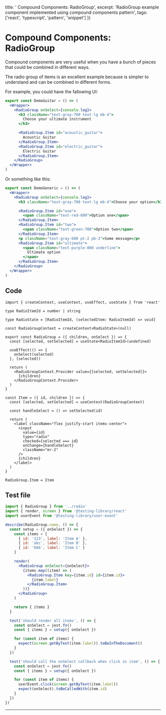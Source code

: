 
  title: ' Compound Components: RadioGroup',
  excerpt: 'RadioGroup example component implemented using compound components pattern',
  tags: ['react', 'typescript', 'pattern', 'snippet']
})

# Compound Components: RadioGroup

Compound components are very useful when you have a bunch of pieces that could be combined in different ways.

The radio group of items is an excellent example because is simpler to understand and can be combined in different forms.

For example, you could have the fallowing UI:

<DemoGuitar />

```jsx
export const DemoGuitar = () => (
  <Wrapper>
    <RadioGroup onSelect={console.log}>
      <h3 className="text-gray-700 text-lg mb-4">
        Choose your ultimate instrument
      </h3>

      <RadioGroup.Item id="acoustic_guitar">
        Acoustic Guitar
      </RadioGroup.Item>
      <RadioGroup.Item id="electric_guitar">
        Electric Guitar
      </RadioGroup.Item>
    </RadioGroup>
  </Wrapper>
)
```

Or something like this:

<DemoGeneric />

```jsx
export const DemoGeneric = () => (
  <Wrapper>
    <RadioGroup onSelect={console.log}>
      <h3 className="text-gray-700 text-lg mb-4">Choose your option</h3>

      <RadioGroup.Item id="one">
        <span className="text-red-600">Option one</span>
      </RadioGroup.Item>
      <RadioGroup.Item id="two">
        <span className="text-green-700">Option two</span>
      </RadioGroup.Item>
      <p className="text-gray-600 pt-2 pb-2">Some message</p>
      <RadioGroup.Item id="ultimate">
        <span className="text-purple-800 underline">
          Ultimate option
        </span>
      </RadioGroup.Item>
    </RadioGroup>
  </Wrapper>
)
```

## Code

```tsx
import { createContext, useContext, useEffect, useState } from 'react'

type RadioItemId = number | string

type RadioState = [RadioItemId, (selectedItem: RadioItemId) => void]

const RadioGroupContext = createContext<RadioState>(null)

export const RadioGroup = ({ children, onSelect }) => {
  const [selected, setSelected] = useState<RadioItemId>(undefined)

  useEffect(() => {
    onSelect(selected)
  }, [selected])

  return (
    <RadioGroupContext.Provider value={[selected, setSelected]}>
      {children}
    </RadioGroupContext.Provider>
  )
}

const Item = ({ id, children }) => {
  const [selected, setSelected] = useContext(RadioGroupContext)

  const handleSelect = () => setSelected(id)

  return (
    <label className="flex justify-start items-center">
      <input
        value={id}
        type="radio"
        checked={selected === id}
        onChange={handleSelect}
        className="mr-2"
      />
      {children}
    </label>
  )
}

RadioGroup.Item = Item
```

## Test file

```jsx
import { RadioGroup } from '../radio'
import { render, screen } from '@testing-library/react'
import userEvent from '@testing-library/user-event'

describe(RadioGroup.name, () => {
  const setup = ({ onSelect }) => {
    const items = [
      { id: '123', label: 'Item A' },
      { id: 'abc', label: 'Item B' },
      { id: '666', label: 'Item C' }
    ]

    render(
      <RadioGroup onSelect={onSelect}>
        {items.map((item) => (
          <RadioGroup.Item key={item.id} id={item.id}>
            {item.label}
          </RadioGroup.Item>
        ))}
      </RadioGroup>
    )

    return { items }
  }

  test('should render all items', () => {
    const onSelect = jest.fn()
    const { items } = setup({ onSelect })

    for (const item of items) {
      expect(screen.getByText(item.label)).toBeInTheDocument()
    }
  })

  test('should call the onSelect callback when click in item', () => {
    const onSelect = jest.fn()
    const { items } = setup({ onSelect })

    for (const item of items) {
      userEvent.click(screen.getByText(item.label))
      expect(onSelect).toBeCalledWith(item.id)
    }
  })
})
```

---

